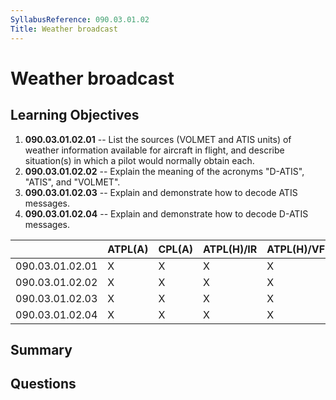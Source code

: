 ```yaml
---
SyllabusReference: 090.03.01.02
Title: Weather broadcast
---
```


# Weather broadcast

## Learning Objectives

1. **090.03.01.02.01** -- List the sources (VOLMET and ATIS units) of weather
   information available for aircraft in flight, and describe situation(s) in
   which a pilot would normally obtain each.
2. **090.03.01.02.02** -- Explain the meaning of the acronyms "D-ATIS", "ATIS",
   and "VOLMET".
3. **090.03.01.02.03** -- Explain and demonstrate how to decode ATIS messages.
4. **090.03.01.02.04** -- Explain and demonstrate how to decode D-ATIS messages.

|                 | ATPL(A) | CPL(A) | ATPL(H)/IR | ATPL(H)/VFR | CPL(H) | IR  | CBIR(A) |
| --------------- | ------- | ------ | ---------- | ----------- | ------ | --- | ------- |
| 090.03.01.02.01 | X       | X      | X          | X           | X      | X   | X       |
| 090.03.01.02.02 | X       | X      | X          | X           | X      | X   | X       |
| 090.03.01.02.03 | X       | X      | X          | X           | X      | X   | X       |
| 090.03.01.02.04 | X       | X      | X          | X           | X      | X   | X       |

## Summary

## Questions
